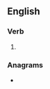 ==English==

===Verb===
{{head|en|verb form}}

# {{en-third-person singular of|elope}}

===Anagrams===
* {{anagrams|en|a=eelops|speleo-}}